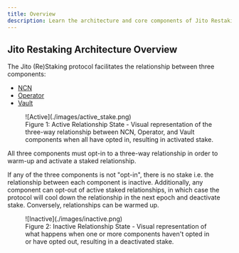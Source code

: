 ```yaml
---
title: Overview
description: Learn the architecture and core components of Jito Restaking
---
```


## Jito Restaking Architecture Overview

The Jito (Re)Staking protocol facilitates the relationship between three components:

- <a href="./ncn" target="_blank">NCN</a>
- <a href="./operator" target="_blank">Operator</a>
- <a href="./vault" target="_blank">Vault</a>

<figure>
    ![Active](./images/active_stake.png)
    <figcaption>
        Figure 1: Active Relationship State - Visual representation of the three-way relationship between NCN, Operator, and Vault components when all have opted in, resulting in activated stake.
    </figcaption>
</figure>

All three components must opt-in to a three-way relationship in order to warm-up and activate a staked relationship.

If any of the three components is not "opt-in", there is no stake i.e. the relationship between each component is inactive. 
Additionally, any component can opt-out of active staked relationships, in which case the protocol will cool down the relationship in the next epoch and deactivate stake. 
Conversely, relationships can be warmed up.

<figure>
    ![Inactive](./images/inactive.png)
    <figcaption>
        Figure 2: Inactive Relationship State - Visual representation of what happens when one or more components haven't opted in or have opted out, resulting in a deactivated stake.
    </figcaption>
</figure>
